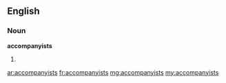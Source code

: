 ==English==

===Noun===
'''accompanyists'''

# {{plural of|accompanyist}}

[[ar:accompanyists]]
[[fr:accompanyists]]
[[mg:accompanyists]]
[[my:accompanyists]]